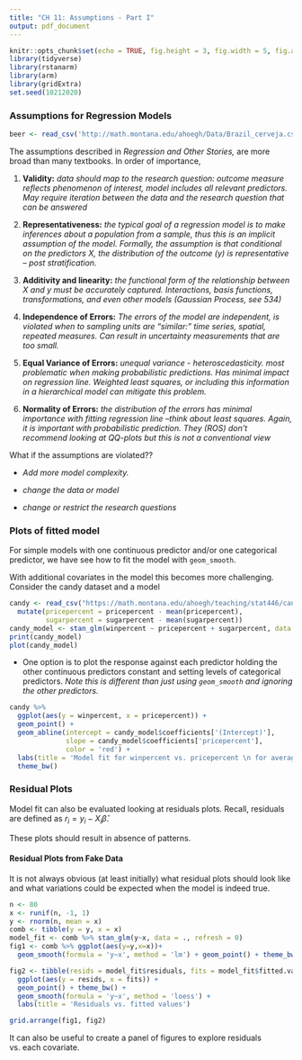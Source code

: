 ```yaml
---
title: "CH 11: Assumptions - Part I"
output: pdf_document
---
```


\renewcommand{\vec}[1]{\mathbf{#1}}

```r
knitr::opts_chunk$set(echo = TRUE, fig.height = 3, fig.width = 5, fig.align = 'center')
library(tidyverse) 
library(rstanarm)
library(arm)
library(gridExtra)
set.seed(10212020)
```

### Assumptions for Regression Models

```r
beer <- read_csv('http://math.montana.edu/ahoegh/Data/Brazil_cerveja.csv')
```

The assumptions described in _Regression and Other Stories,_ are more broad than many textbooks. In order of importance,

\vfill

1. __Validity:__ *data should map to the research question: outcome measure reflects phenomenon of interest, model includes all relevant predictors. May require iteration between the data and the research question that can be answered*

\vfill

2. __Representativeness:__ *the typical goal of a regression model is to make inferences about a population from a sample, thus this is an implicit assumption of the model. Formally, the assumption is that conditional on the predictors $X$, the distribution of the outcome ($y$) is representative -- post stratification.*

\vfill

3. __Additivity and linearity:__ *the functional form of the relationship between $X$ and $y$ must be accurately captured. Interactions, basis functions, transformations, and even other models (Gaussian Process, see 534)*

\vfill

4. __Independence of Errors:__ *The errors of the model are independent, is violated when to sampling units are "similar:" time series, spatial, repeated measures. Can result in uncertainty measurements that are too small.*

\vfill

5. __Equal Variance of Errors:__ *unequal variance - heteroscedasticity. most problematic when making probabilistic predictions. Has minimal impact on regression line. Weighted least squares, or including this information in a hierarchical model can mitigate this problem.*

\vfill

6. __Normality of Errors:__ *the distribution of the errors has minimal importance with fitting regression line --think about least squares. Again, it is important with probabilistic prediction. They (ROS) don't recommend looking at QQ-plots but this is not a conventional view*

\vfill
\newpage

What if the assumptions are violated??

\vfill

- *Add more model complexity.*

\vfill

- *change the data or model*

\vfill

- *change or restrict the research questions*

\vfill

### Plots of fitted model

For simple models with one continuous predictor and/or one categorical predictor, we have see how to fit the model with `geom_smooth`.

\vfill

With additional covariates in the model this becomes more challenging. Consider the candy dataset and a model

```r
candy <- read_csv("https://math.montana.edu/ahoegh/teaching/stat446/candy-data.csv") %>% 
  mutate(pricepercent = pricepercent - mean(pricepercent),
         sugarpercent = sugarpercent - mean(sugarpercent))
candy_model <- stan_glm(winpercent ~ pricepercent + sugarpercent, data = candy, refresh = 0)
print(candy_model)
plot(candy_model)
```

\vfill

- One option is to plot the response against each predictor holding the other continuous predictors constant and setting levels of categorical predictors. *Note this is different than just using `geom_smooth` and ignoring the other predictors.*

\vfill

```r
candy %>% 
  ggplot(aes(y = winpercent, x = pricepercent)) + 
  geom_point() + 
  geom_abline(intercept = candy_model$coefficients['(Intercept)'],
              slope = candy_model$coefficients['pricepercent'], 
              color = 'red') +
  labs(title = 'Model fit for winpercent vs. pricepercent \n for average sugarpercent') +
  theme_bw()
```

\newpage

### Residual Plots

Model fit can also be evaluated looking at residuals plots. Recall, residuals are defined as $r_i = y_i - X_i \hat{\beta}$.

\vfill

These plots should result in absence of patterns.

\vfill

#### Residual Plots from Fake Data

It is not always obvious (at least initially) what residual plots should look like and what variations could be expected when the model is indeed true.

\vfill

```r
n <- 80
x <- runif(n, -1, 1)
y <- rnorm(n, mean = x)
comb <- tibble(y = y, x = x)
model_fit <- comb %>% stan_glm(y~x, data = ., refresh = 0)
fig1 <- comb %>% ggplot(aes(y=y,x=x))+
  geom_smooth(formula = 'y~x', method = 'lm') + geom_point() + theme_bw() + labs(title = 'Y vs. X, simulated data')

fig2 <- tibble(resids = model_fit$residuals, fits = model_fit$fitted.values) %>% 
  ggplot(aes(y = resids, x = fits)) +
  geom_point() + theme_bw() +
  geom_smooth(formula = 'y~x', method = 'loess') + 
  labs(title = 'Residuals vs. fitted values')

grid.arrange(fig1, fig2)
```

\vfill

It can also be useful to create a panel of figures to explore residuals vs. each covariate.
\vfill

\newpage

